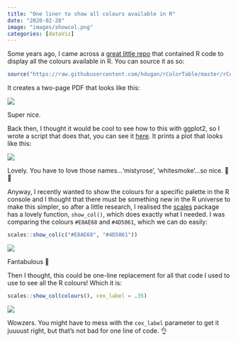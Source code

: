 ```yaml
---
title: "One liner to show all colours available in R"
date: "2020-02-28"
image: "images/showcol.png"
categories: [dataViz]
---
```


Some years ago, I came across a [great little repo](https://github.com/hdugan/rColorTable) that contained R code to display all the colours available in R. You can source it as so:

``` r
source("https://raw.githubusercontent.com/hdugan/rColorTable/master/rColorTable.R")
```

It creates a two-page PDF that looks like this:

![](images/r_colour_pdf.png)

Super nice.

Back then, I thought it would be cool to see how to this with ggplot2, so I wrote a script that does that, you can see it [here](https://github.com/RobertMyles/sweet_R_tricks#colours-art). It prints a plot that looks like this:

![](images/ggplot_r_colour.png)

Lovely. You have to love those names…‘mistyrose’, ‘whitesmoke’…so nice. 👨🎨

Anyway, I recently wanted to show the colours for a specific palette in the R console and I thought that there must be something new in the R universe to make this simpler, so after a little research, I realised the [scales](https://github.com/r-lib/scales) package has a lovely function, `show_col()`, which does exactly what I needed. I was comparing the colours `#E8AE68` and `#4D5061`, which we can do easily:

``` r
scales::show_col(c("#E8AE68", "#4D5061"))
```

![](images/colourcompare.png)

Fantabulous 🎨

Then I thought, this could be one-line replacement for all that code I used to use to see all the R colours! Which it is:

``` r
scales::show_col(colours(), cex_label = .35)
```

![](images/showcol.png)

Wowzers. You might have to mess with the `cex_label` parameter to get it juuuust right, but that’s not bad for one line of code. 👌
